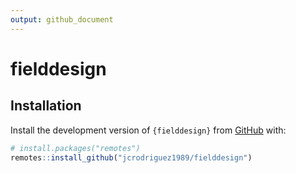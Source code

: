 ```yaml
---
output: github_document
---
```


# fielddesign

## Installation

Install the development version of `{fielddesign}` from [GitHub](https://github.com/jcrodriguez1989/fielddesign) with:

```r
# install.packages("remotes")
remotes::install_github("jcrodriguez1989/fielddesign")
```

